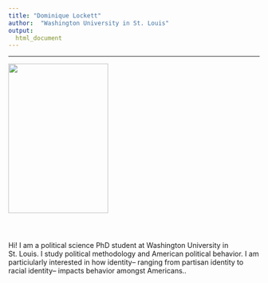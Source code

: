 ```yaml
---
title: "Dominique Lockett"
author:  "Washington University in St. Louis"
output:
  html_document
---
```


----

<html>

<div class="wrapper style1 first">
<article class="container" id="top">
<div class="row">
<div class="4u">
<span class="image fit"><img src="images/picme.JPG" width="200" height="300" alt="" /></span>
</div>
<div class="8u">
<header>
</header>
<p>Hi! I am a political science PhD student at Washington University in St. Louis. I study political methodology and American political behavior. I am particiularly interested in how identity– ranging from partisan identity to racial identity– impacts behavior amongst Americans..</p>
</div>
</div>
</article>
</div>
</body>
</html>



